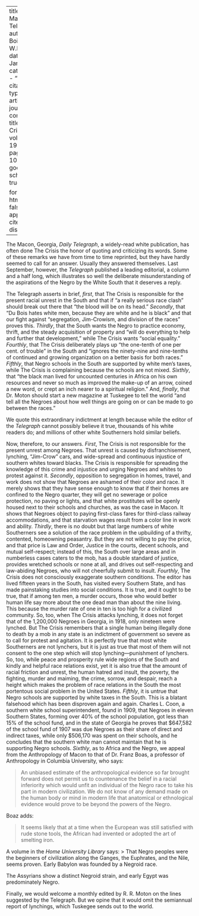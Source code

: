 
---
title: 'The Macon Telegraph'
author: Du Bois, W.E.B.
date: Jan. 1920
categories: 
  - ""
citation: 
  type: article-journal
  container-title: The Crisis
  volume: 19
  issue: 3
  page: 109-110
google-scholar: true

format:
  html:
    toc: false
    appendix-cite-as: display
---



The Macon, Georgia, *Daily Telegraph*, a widely-read white publication, has often done <span class="small-caps">The Crisis</span> the honor of quoting and criticizing its words. Some of these remarks we have from time to time reprinted, but they have hardly seemed to call for an answer. Usually they answered themselves. Last September, however, the *Telegraph* published a leading editorial, a column and a half long, which illustrates so well the deliberate misunderstanding of the aspirations of the Negro by the White South that it deserves a reply. 

The Telegraph asserts in brief, *first*, that <span class="small-caps">The Crisis</span> is responsible for the present racial unrest in the South and that if "a really serious race clash" should break out there that "the blood will be on its head." *Secondly*, that "Du Bois hates white men, because they are white and he is black" and that our fight against "segregation, Jim-Crowism, and division of the races" proves this. *Thirdly*, that the South wants the Negro to practice economy, thrift, and the steady acquisition of property and "will do everything to help and further that development," while <span class="small-caps">The Crisis</span> wants "social equality." *Fourthly*, that <span class="small-caps">The Crisis</span> deliberately plays up "the one-tenth of one per cent. of trouble" in the South and "ignores the ninety-nine and nine-tenths of continued and growing organization on a better basis for both races." *Fifthly*, that Negro schools in the South are supported by white men's taxes, while <span class="small-caps">The Crisis</span> is complaining because the schools are not mixed. *Sixthly*, that "the black man lived for uncounted centuries in Africa on his own resources and never so much as improved the make-up of an arrow, coined a new word, or crept an inch nearer to a spiritual religion." And, *finally*, that Dr. Moton should start a new magazine at Tuskegee to tell the world "and tell all the Negroes about how well things are going on or can be made to go between the races." 

We quote this extraordinary indictment at length because while the editor of the *Telegraph* cannot possibly believe it true, thousands of his white readers do; and millions of other white Southerners hold similar beliefs. 

Now, therefore, to our answers. *First*, <span class="small-caps">The Crisis</span> is not responsible for the present unrest among Negroes. That unrest is caused by disfranchisement, lynching, "Jim-Crow" cars, and wide-spread and continuous injustice of southern whites toward blacks. <span class="small-caps">The Crisis</span> is responsible for spreading the knowledge of this crime and injustice and urging Negroes and whites to protest against it. *Secondly*, opposition to segregation in homes, travel, and work does not show that Negroes are ashamed of their color and race. It merely shows that they have sense enough to know that if their homes are confined to the Negro quarter, they will get no sewerage or police protection, no paving or lights, and that white prostitutes will be openly housed next to their schools and churches, as was the case in Macon. It shows that Negroes object to paying first-class fares for third-class railway accommodations, and that starvation wages result from a color line in work and ability. *Thirdly*, there is no doubt but that large numbers of white Southerners see a solution of the race problem in the upbuilding of a thrifty, contented, homeowning peasantry. But they are not willing to pay the price, and that price is Law and Order, Justice in the courts, decent schools, and mutual self-respect; instead of this, the South over large areas and in numberless cases caters to the mob, has a double standard of justice, provides wretched schools or none at all, and drives out self-respecting and law-abiding Negroes, who will not cheerfully submit to insult. *Fourthly*, <span class="small-caps">The Crisis</span> does not consciously exaggerate southern conditions. The editor has lived fifteen years in the South, has visited every Southern State, and has made painstaking studies into social conditions. It is true, and it ought to be true, that if among ten men, a murder occurs, those who would better human life say more about the one dead man than about the nine living. This because the murder rate of one in ten is too high for a civilized community. So, too, when <span class="small-caps">The Crisis</span> attacks lynching, it does not forget that of the 1,200,000 Negroes in  Georgia, in 1918, only nineteen were lynched. But <span class="small-caps">The Crisis</span> remembers that a single human being illegally done to death by a mob in any state is an indictment of government so severe as to call for protest and agitation. It is perfectly true that most white Southerners are not lynchers, but it is just as true that most of them will not consent to the one step which will stop lynching---punishment of lynchers. So, too, while peace and prosperity rule wide regions of the South and kindly and helpful race relations exist, yet it is also true that the amount of racial friction and unrest, the human hatred and insult, the poverty, the fighting, murder and maiming, the crime, sorrow, and despair, reach a height which makes the problem of race relations in the South the most portentous social problem in the United States. *Fifthly*, it is untrue that Negro schools are supported by white taxes in the South. This is a blatant falsehood which has been disproven again and again. Charles L. Coon, a southern white school superintendent, found in 1909, that Negroes in eleven Southern States, forming over 40% of the school population, got less than 15% of the school fund, and in the state of Georgia he proves that $647,582 of the school fund of 1907 was due Negroes as their share of direct and indirect taxes, while only $506,170 was spent on their schools, and he concludes that the southern white man cannot maintain that he is supporting Negro schools. *Sixthly*, as to Africa and the Negro, we appeal from the Anthropology of Macon to that of Dr. Franz Boas, a professor of Anthropology in Columbia University, who says: 

> An unbiased estimate of the anthropological evidence so far brought forward does not permit us to countenance the belief in a racial inferiority which would unfit an individual of the Negro race to take his part in modern civilization. We do not know of any demand made on the human body or mind in modern life that anatomical or ethnological evidence would prove to be beyond the powers of the Negro.

Boaz adds: 

> It seems likely that at a time when the European was still satisfied with rude stone tools, the African had invented or adopted the art of smelting iron.

A volume in the *Home University Library* says: 
> That Negro peoples were the beginners of civilization along the Ganges, the Euphrates, and the Nile, seems proven. Early Babylon was founded by a Negroid race.    <p> The Assyrians show a distinct Negroid strain, and early Egypt was predominately Negro. 

Finally, we would welcome a monthly edited by R. R. Moton on the lines suggested by the Telegraph. But we opine that it would omit the semiannual report of lynchings, which Tuskegee sends out to the world.

